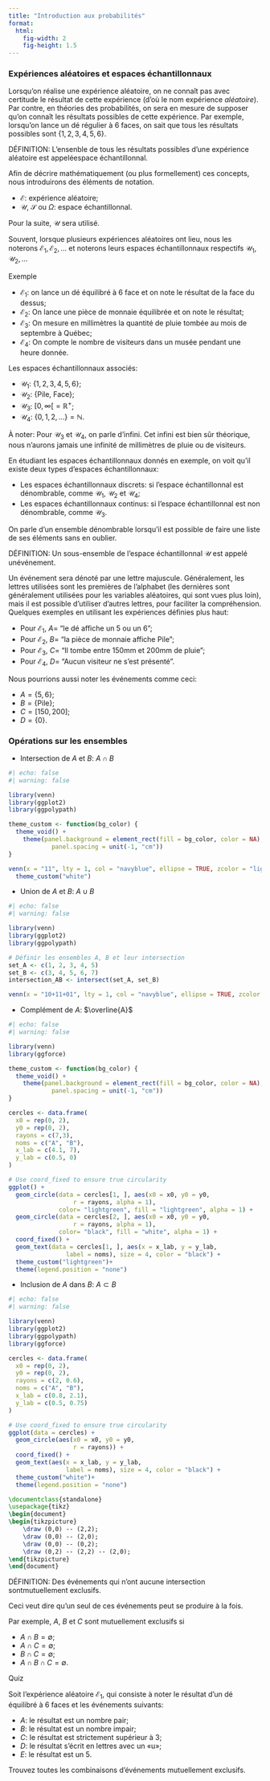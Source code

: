 ```yaml
---
title: "Introduction aux probabilités"
format: 
  html:
    fig-width: 2
    fig-height: 1.5
---
```


### Expériences aléatoires et espaces échantillonnaux

Lorsqu'on réalise une expérience aléatoire, on ne connaît pas avec certitude le résultat de cette expérience (d'où le nom expérience *aléatoire*). Par contre, en théories des probabilités, on sera en mesure de supposer qu'on connaît les résultats possibles de cette expérience. Par exemple, lorsqu'on lance un dé régulier à 6 faces, on sait que tous les résultats possibles sont $\{1,2,3,4,5,6\}$.

[DÉFINITION: L'ensenble de tous les résultats possibles d'une expérience aléatoire est appelé ]{.def1}[espace échantillonnal]{.keyword}.

Afin de décrire mathématiquement (ou plus formellement) ces concepts, nous introduirons des éléments de notation.

-   $\mathcal{E}$: expérience aléatoire;
-   $\mathcal{U}$, $\mathcal{S}$ ou $\Omega$: espace échantillonnal.

Pour la suite, $\mathcal{U}$ sera utilisé.

Souvent, lorsque plusieurs expériences aléatoires ont lieu, nous les noterons $\mathcal{E}_1,\mathcal{E}_2,...$ et noterons leurs espaces échantillonnaux respectifs $\mathcal{U}_1,\mathcal{U}_2,...$

[Exemple]{.exemple}

-   $\mathcal{E}_1$: on lance un dé équilibré à 6 face et on note le résultat de la face du dessus;
-   $\mathcal{E}_2$: On lance une pièce de monnaie équilibrée et on note le résultat;
-   $\mathcal{E}_3$: On mesure en millimètres la quantité de pluie tombée au mois de septembre à Québec;
-   $\mathcal{E}_4$: On compte le nombre de visiteurs dans un musée pendant une heure donnée.

Les espaces échantillonnaux associés:

-   $\mathcal{U}_1$: $\{1,2,3,4,5,6\}$;
-   $\mathcal{U}_2$: {Pile, Face};
-   $\mathcal{U}_3$: $[0, \infty[=\mathbb{R}^+$;
-   $\mathcal{U}_4$: $\{0,1,2,...\}=\mathbb{N}$.

[À noter: Pour $\mathcal{U}_3$ et $\mathcal{U}_4$, on parle d'infini. Cet infini est bien sûr théorique, nous n'aurons jamais une infinité de millimètres de pluie ou de visiteurs.]{.note}

En étudiant les espaces échantillonnaux donnés en exemple, on voit qu'il existe deux types d'espaces échantillonnaux:

-   Les espaces échantillonnaux [discrets]{.keyword}: si l'espace échantillonnal est dénombrable, comme $\mathcal{U}_1$, $\mathcal{U}_2$ et $\mathcal{U}_4$;
-   Les espaces échantillonnaux [continus]{.keyword}: si l'espace échantillonnal est non dénombrable, comme $\mathcal{U}_3$.

On parle d'un ensemble dénombrable lorsqu'il est possible de faire une liste de ses éléments sans en oublier.

[DÉFINITION: Un sous-ensemble de l'espace échantillonnal $\mathcal{U}$ est appelé un ]{.def1}[événement]{.keyword}.

Un événement sera dénoté par une lettre majuscule. Généralement, les lettres utilisées sont les premières de l'alphabet (les dernières sont généralement utilisées pour les variables aléatoires, qui sont vues plus loin), mais il est possible d'utiliser d'autres lettres, pour faciliter la compréhension. Quelques exemples en utilisant les expériences définies plus haut:

-   Pour $\mathcal{E}_1$, $A=$ "le dé affiche un 5 ou un 6";
-   Pour $\mathcal{E}_2$, $B=$ "la pièce de monnaie affiche Pile";
-   Pour $\mathcal{E}_3$, $C=$ "Il tombe entre 150mm et 200mm de pluie";
-   Pour $\mathcal{E}_4$, $D=$ "Aucun visiteur ne s'est présenté".

Nous pourrions aussi noter les événements comme ceci:

-   $A=\{5, 6\}$;
-   $B=\{\text{Pile}\}$;
-   $C=[150, 200]$;
-   $D=\{0\}$.

### Opérations sur les ensembles

-   Intersection de $A$ et $B$: $A\cap B$

```r
#| echo: false
#| warning: false

library(venn)
library(ggplot2)
library(ggpolypath)

theme_custom <- function(bg_color) {
  theme_void() +
    theme(panel.background = element_rect(fill = bg_color, color = NA),
            panel.spacing = unit(-1, "cm"))
}

venn(x = "11", lty = 1, col = "navyblue", ellipse = TRUE, zcolor = "lightgreen", ggplot = T, box = F, opacity = 1) +
  theme_custom("white")

```

-   Union de $A$ et $B$: $A\cup B$

```r
#| echo: false
#| warning: false

library(venn)
library(ggplot2)
library(ggpolypath)

# Définir les ensembles A, B et leur intersection
set_A <- c(1, 2, 3, 4, 5)
set_B <- c(3, 4, 5, 6, 7)
intersection_AB <- intersect(set_A, set_B)

venn(x = "10+11+01", lty = 1, col = "navyblue", ellipse = TRUE, zcolor = "lightgreen", ggplot = T, borders = T, plotsize = 10, opacity = 1, box = F)

```

-   Complément de $A$: $\overline{A}$

```r
#| echo: false
#| warning: false

library(venn)
library(ggforce)

theme_custom <- function(bg_color) {
  theme_void() +
    theme(panel.background = element_rect(fill = bg_color, color = NA),
            panel.spacing = unit(-1, "cm"))
}

cercles <- data.frame(
  x0 = rep(0, 2),
  y0 = rep(0, 2),
  rayons = c(7,3),
  noms = c("A", "B"),
  x_lab = c(4.1, 7),
  y_lab = c(0.5, 0)
)

# Use coord_fixed to ensure true circularity
ggplot() +
  geom_circle(data = cercles[1, ], aes(x0 = x0, y0 = y0, 
                  r = rayons, alpha = 1),
              color= "lightgreen", fill = "lightgreen", alpha = 1) +
  geom_circle(data = cercles[2, ], aes(x0 = x0, y0 = y0, 
                  r = rayons, alpha = 1),
              color= "black", fill = "white", alpha = 1) +
  coord_fixed() + 
  geom_text(data = cercles[1, ], aes(x = x_lab, y = y_lab, 
                label = noms), size = 4, color = "black") +
  theme_custom("lightgreen")+
  theme(legend.position = "none")

```

-   Inclusion de $A$ dans $B$: $A\subset B$

```r
#| echo: false
#| warning: false

library(venn)
library(ggplot2)
library(ggpolypath)
library(ggforce)

cercles <- data.frame(
  x0 = rep(0, 2),
  y0 = rep(0, 2),
  rayons = c(2, 0.6),
  noms = c("A", "B"),
  x_lab = c(0.8, 2.1),
  y_lab = c(0.5, 0.75)
)

# Use coord_fixed to ensure true circularity
ggplot(data = cercles) +
  geom_circle(aes(x0 = x0, y0 = y0, 
                  r = rayons)) +
  coord_fixed() + 
  geom_text(aes(x = x_lab, y = y_lab, 
                label = noms), size = 4, color = "black") +
  theme_custom("white")+
  theme(legend.position = "none")

```

```latex
\documentclass{standalone}
\usepackage{tikz}
\begin{document}
\begin{tikzpicture}
    \draw (0,0) -- (2,2);
    \draw (0,0) -- (2,0);
    \draw (0,0) -- (0,2);
    \draw (0,2) -- (2,2) -- (2,0);
\end{tikzpicture}
\end{document}
```

[DÉFINITION: Des événements qui n'ont aucune intersection sont ]{.def1}[mutuellement exclusifs]{.keyword}.

Ceci veut dire qu'un seul de ces événements peut se produire à la fois.

Par exemple, $A$, $B$ et $C$ sont mutuellement exclusifs si

-   $A\cap B=\emptyset$;
-   $A\cap C=\emptyset$;
-   $B\cap C=\emptyset$;
-   $A\cap B \cap C=\emptyset$.

[Quiz]{.quiz}

Soit l'expérience aléatoire $\mathcal{E}_1$, qui consiste à noter le résultat d'un dé équilibré à 6 faces et les événements suivants:

- $A$: le résultat est un nombre pair;
- $B$: le résultat est un nombre impair;
- $C$: le résultat est strictement supérieur à 3;
- $D$: le résultat s'écrit en lettres avec un «u»;
- $E$: le résultat est un 5.

Trouvez toutes les combinaisons d'événements mutuellement exclusifs.
